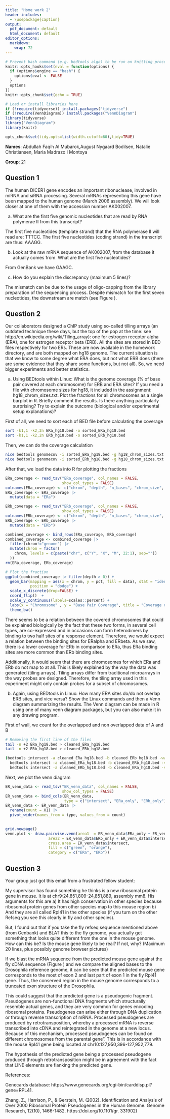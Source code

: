 ```yaml
---
title: "Home work 2"
header-includes:
  - \usepackage{caption}
output:
  pdf_document: default
  html_document: default
editor_options: 
  markdown: 
    wrap: 72
---
```


```r
# Prevent bash command (e.g. bedtools algo) to be run on knitting process.
knitr::opts_hooks$set(eval = function(options) {
  if (options$engine == "bash") {
    options$eval <- FALSE
  }
  options
})
knitr::opts_chunk$set(echo = TRUE)

# Load or install libraries here
if (!require(tidyverse)) install.packages("tidyverse") 
if (!require(VennDiagram)) install.packages("VennDiagram") 
library(tidyverse)
library("VennDiagram") 
library(knitr)

opts_chunk$set(tidy.opts=list(width.cutoff=60),tidy=TRUE)
```

**Names**: Abdullah Faqih Al Mubarok,August Nygaard Bodilsen, Natalie Christiansen, Maria Madrazo I Montoya

**Group**: 21

## **Question 1**
The human DICER1 gene encodes an important ribonuclease, involved in miRNA and siRNA processing. Several mRNAs representing this gene have been mapped to the human genome (March 2006 assembly). We will look closer at one of them with the accession number AK002007.

a) What are the first five genomic nucleotides that are read by RNA polymerae II from this transcript? 

The first five nucleotides (template strand) that the RNA polymerase II will read are: TTTCC. The first five nucleotides (coding strand) in the transcript are thus: AAAGG.

\begin{figure}[h!]
  \centering
  \includegraphics[width=0.8\textwidth]{images/AK002007.png}
  \caption{\textit{AK002007 first five nucleotides from UCSC}}
  \label{fig:AK002007}
\end{figure}


b) Look at the raw mRNA sequence of AK002007, from the database it actually comes from. What are the first five nucleotides? 

From GenBank we have GAAGC. 

\begin{figure}[h!]
  \centering
  \includegraphics[width=0.8\textwidth]{images/AK002007_GenBank.png}
  \caption{\textit{AK002007 first five nucleotides from GenBank}}
  \label{fig:AK002007_GenBank}
\end{figure}

c) How do you explain the discrepancy (maximum 5 lines)? 

The mismatch can be due to the usage of oligo-capping from the library preparation of the sequencing process. Despite mismatch for the first seven nucleotides, the downstream are match (see Figure \ref{fig:AK002007_alignment}).

\begin{figure}[ht!]
  \centering
  \includegraphics[width=0.5\textwidth]{images/AK002007_alignment.png}
  \caption{\textit{Alignment of AK002007}}
  \label{fig:AK002007_alignment}
\end{figure}

## **Question 2**

Our collaborators designed a ChIP study using so-called tilling arrays (an outdated technique these days, but the top of the pop at the time: see http://en.wikipedia.org/wiki/Tiling_array): one for estrogen receptor alpha (ERA), one for estrogen receptor beta (ERB). All the sites are stored in BED files respectively for two ERs. These are now available in the homework directory, and are both mapped on hg18 genome. The current situation is that we know to some degree what ERA does, but not what ERB does (there are some evidence that they share some functions, but not all). So, we need bigger experiments and better statistics. 

a) 
Using BEDtools within Linux: What is the genome coverage (% of base pair covered at each chromosome) for ERB and ERA sites? If you need a file with chromosome sizes for hg18, it included in the assignment: hg18_chrom_sizes.txt. Plot the fractions for all chromosomes as a single barplot in R. Briefly comment the results. Is there anything particularly surprising? Try to explain the outcome (biological and/or experimental setup explanations)?

First of all, we need to sort each of BED file before calculating the coverage

```bash
sort -k1,1 -k2,2n ERa_hg18.bed -o sorted_ERa_hg18.bed
sort -k1,1 -k2,2n ERb_hg18.bed -o sorted_ERb_hg18.bed
```

Then, we can do the coverage calculation
```bash
nice bedtools genomecov -i sorted_ERa_hg18.bed -g hg18_chrom_sizes.txt -max 1 > ERa_coverage
nice bedtools genomecov -i sorted_ERb_hg18.bed -g hg18_chrom_sizes.txt -max 1 > ERb_coverage
```


After that, we load the data into R for plotting the fractions
```r
ERa_coverage <- read_tsv("ERa_coverage", col_names = FALSE, 
                         show_col_types = FALSE)
colnames(ERa_coverage) <- c("chrom", "depth", "n_bases", "chrom_size", "pct")
ERa_coverage <- ERa_coverage |>
  mutate(data = "ERa")

ERb_coverage <- read_tsv("ERb_coverage", col_names = FALSE, 
                         show_col_types = FALSE)
colnames(ERb_coverage) <- c("chrom", "depth", "n_bases", "chrom_size", "pct")
ERb_coverage <- ERb_coverage |>
  mutate(data = "ERb")

combined_coverage <- bind_rows(ERa_coverage, ERb_coverage)
combined_coverage <- combined_coverage |>
  filter(chrom!="genome") |> 
  mutate(chrom = factor(
    chrom, levels = c(paste("chr", c("Y", "X", "M", 22:1), sep=""))
  )) 
rm(ERa_coverage, ERb_coverage)

# Plot the fraction
ggplot(combined_coverage |> filter(depth > 0)) +
  geom_bar(mapping = aes(x = chrom, y = pct, fill = data), stat = "identity", 
           position = "dodge") + 
  scale_x_discrete(drop=FALSE) + 
  coord_flip()  +
  scale_y_continuous(labels=scales::percent) +
  labs(x = "Chromosome" , y = "Base Pair Coverage", title = "Coverage of ERa and ERb") +
  theme_bw()

```

There seems to be a relation between the covered chromosomes that could be explained biologically by the fact that these two forms, in several cell types, are co-expressed and in occasions can form heterodimers by binding to two half sites of a response element. Therefore, we would expect a relation between the binding sites for ERalpha and ERbeta. 
As we saw, there is a lower coverage for ERb in comparison to ERa, thus ERa binding sites are more common than ERb binding sites. 

Additionally, it would seem that there are chromosomes for which ERa and ERb do not map to at all. This is likely explained by the way the data was generated (tiling arrays). Tiling arrays differ from traditional microarrays in the way probes are designed. Therefore, the tiling array used in this experiment might only contain probes for a subset of chromosomes. 


b) 
Again, using BEDtools in Linux:  How many ERA sites do/do not overlap ERB sites, and vice versa? Show the Linux commands and then a Venn diagram summarizing the results.  The Venn diagram can be made in R using one of many venn diagram packages, but you can also make it in any drawing program. 

First of wall, we count for the overlapped and non overlapped data of A and B 
```bash
# Removing the first line of the files
tail -n +2 ERa_hg18.bed > cleaned_ERa_hg18.bed
tail -n +2 ERb_hg18.bed > cleaned_ERb_hg18.bed
```

```bash
(bedtools intersect -a cleaned_ERa_hg18.bed -b cleaned_ERb_hg18.bed -wa | wc -l; 
  bedtools intersect -a cleaned_ERa_hg18.bed -b cleaned_ERb_hg18.bed -v | wc -l; 
  bedtools intersect -a cleaned_ERb_hg18.bed -b cleaned_ERa_hg18.bed -v | wc -l) > ER_venn_data
```

Next, we plot the venn diagram
```r
ER_venn_data <- read_tsv("ER_venn_data", col_names = FALSE, 
                         show_col_types = FALSE)
ER_venn_data <- bind_cols(ER_venn_data, 
                          type = c("intersect", "ERa_only", "ERb_only"))
ER_venn_data <- ER_venn_data |>
  rename(count = X1) |>
  pivot_wider(names_from = type, values_from = count)
  

grid.newpage()                    
venn.plot <- draw.pairwise.venn(area1  = ER_venn_data$ERa_only + ER_venn_data$intersect,                       
                   area2 = ER_venn_data$ERb_only + ER_venn_data$intersect,  
                   cross.area = ER_venn_data$intersect, 
                   fill = c("green", "orange"), 
                   category = c("ERa", "ERb"))
```


## **Question 3**

Your group just got this email from a frustrated fellow student:

My supervisor has found something he thinks is a new ribosomal protein gene in mouse. It is at chr9:24,851,809-24,851,889, assembly mm8. His arguments for this are
a) It has high conservation in other species because ribosomal protein genes from other species map to this mouse region
b) And they are all called Rpl41 in the other species (if you turn on the other Refseq you see this clearly in fly and other species).


But, I found out that if you take the fly refseq sequence mentioned above (from Genbank) and BLAT this to the fly genome, you actually get something that looks quite different from the one in the mouse genome. How can this be? Is the mouse gene likely to be real? If not, why? (Maximum 20 lines, plus possibly genome browser pictures) 

\begin{figure}[h!]
  \centering
  \includegraphics[width=0.8\textwidth]{images/Rpl41_blat_d_melanogaster.png}
  \caption{\textit{BLAT RpL41 to the Fly (md3)}}
  \label{fig:Rpl41_blat_d_melanogaster}
\end{figure}


If we blast the mRNA sequence from the predicted mouse gene against the fly cDNA sequence (Figure \ref{fig:Rpl41_blat_d_melanogaster}) and we compare the aligned bases to the Drosophila reference genome, it can be seen that the predicted mouse gene corresponds to the most of exon 2 and last part of exon 1 in the fly Rpl41 gene. Thus, the conserved region in the mouse genome corresponds to a truncated exon structure of the Drosophila. 

This could suggest that the predicted gene is a pseudogenic fragment. Pseudogenes are non-functional DNA fragments which structurally resemble actual genes, and they are very common for genes encoding ribosomal proteins. Pseudogenes can arise either through DNA duplication or through reverse transcription of mRNA. Processed pseudogenes are produced by retrotransposition, whereby a processed mRNA is reverse transcribed into cDNA and reintegrated in the genome at a new locus. Because of this mechanism, processed pseudogenes can be found on different chromosomes from the parental gene”. This is in accordance with the mouse Rpl41 gene being located at chr10:127,950,396-127,952,779. 

The hypothesis of the predicted gene being a processed pseudogene produced through retrotransposition might be in agreement with the fact that LINE elements are flanking the predicted gene.


References:

Genecards database: https://www.genecards.org/cgi-bin/carddisp.pl?gene=RPL41.

Zhang, Z., Harrison, P., & Gerstein, M. (2002). Identification and Analysis of Over 2000 Ribosomal Protein Pseudogenes in the Human Genome. Genome Research, 12(10), 1466-1482. https://doi.org/10.1101/gr. 331902)
